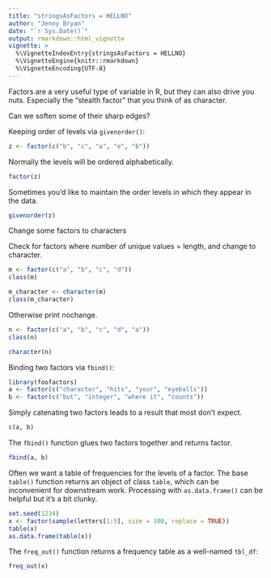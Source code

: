 ```yaml
---
title: "stringsAsFactors = HELLNO"
author: "Jenny Bryan"
date: "`r Sys.Date()`"
output: rmarkdown::html_vignette
vignette: >
  %\VignetteIndexEntry{stringsAsFactors = HELLNO}
  %\VignetteEngine{knitr::rmarkdown}
  %\VignetteEncoding{UTF-8}
---
```


Factors are a very useful type of variable in R, but they can also drive you nuts. Especially the "stealth factor" that you think of as character.

Can we soften some of their sharp edges?

Keeping order of levels via `givenorder()`:

```r
z <- factor(c("b", "c", "a", "e", "b"))

```

Normally the levels will be ordered alphabetically.

```r
factor(z)
```

Sometimes you'd like to maintain the order levels in which they appear in the data.

```r
givenorder(z)
```

Change some factors to characters

Check for factors where number of unique values = length, and change to character.

```r
m <- factor(c("a", "b", "c", "d"))
class(m)

m_character <- character(m)
class(m_character)
```

Otherwise print nochange.

```r
n <- factor(c("a", "b", "c", "d", "a"))
class(n)

character(n)

```

Binding two factors via `fbind()`:

```r
library(foofactors)
a <- factor(c("character", "hits", "your", "eyeballs"))
b <- factor(c("but", "integer", "where it", "counts"))
```

Simply catenating two factors leads to a result that most don't expect.

```r
c(a, b)
```

The `fbind()` function glues two factors together and returns factor.

```r
fbind(a, b)
```

Often we want a table of frequencies for the levels of a factor. The base `table()` function returns an object of class `table`, which can be inconvenient for downstream work.  Processing with `as.data.frame()` can be helpful but it's a bit clunky.

```r
set.seed(1234)
x <- factor(sample(letters[1:5], size = 100, replace = TRUE))
table(x)
as.data.frame(table(x))
```

The `freq_out()` function returns a frequency table as a well-named `tbl_df`:

```r
freq_out(x)
```

